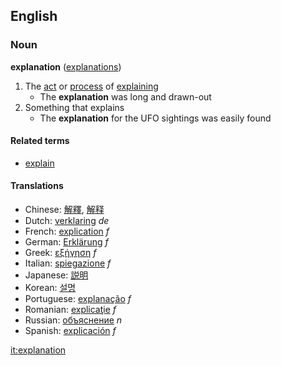 ==English==
===Noun===
'''explanation''' ([[explanations]])
#The [[act]] or [[process]] of [[explain]]ing
#* The '''explanation''' was long and drawn-out
#Something that explains
#* The '''explanation''' for the UFO sightings was easily found

====Related terms====
*[[explain]]

====Translations====
*Chinese: [[解釋]], [[解释]]
*Dutch: [[verklaring]] ''de''
*French: [[explication]] ''f''
*German: [[Erklärung]] ''f''
*Greek: [[εξήγηση]] ''f''
*Italian: [[spiegazione]] ''f''
*Japanese: [[説明]]
*Korean: [[설명]]
*Portuguese: [[explanação]] ''f''
*Romanian: [[explicaţie]] ''f''
*Russian: [[объяснение]] ''n''
*Spanish: [[explicación]] ''f''

[[it:explanation]]
